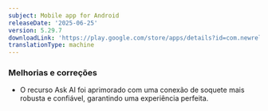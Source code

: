 ```yaml
---
subject: Mobile app for Android
releaseDate: '2025-06-25'
version: 5.29.7
downloadLink: 'https://play.google.com/store/apps/details?id=com.newrelic.rpm'
translationType: machine
---
```


### Melhorias e correções

* O recurso Ask AI foi aprimorado com uma conexão de soquete mais robusta e confiável, garantindo uma experiência perfeita.